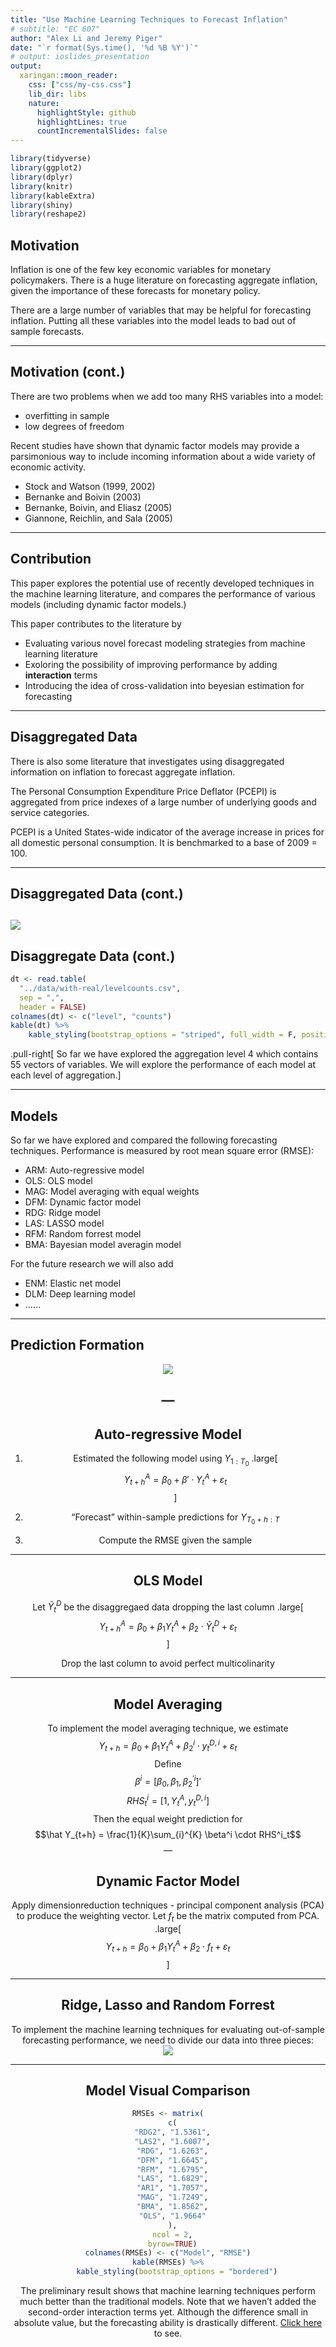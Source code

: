 ```yaml
---
title: "Use Machine Learning Techniques to Forecast Inflation"
# subtitle: "EC 607"
author: "Alex Li and Jeremy Piger"
date: "`r format(Sys.time(), '%d %B %Y')`"
# output: ioslides_presentation
output:
  xaringan::moon_reader:
    css: ["css/my-css.css"]
    lib_dir: libs
    nature:
      highlightStyle: github
      highlightLines: true
      countIncrementalSlides: false
---
```


```r
library(tidyverse)
library(ggplot2)
library(dplyr)
library(knitr)
library(kableExtra)
library(shiny)
library(reshape2)
```

## Motivation

Inflation is one of the few key economic variables for monetary policymakers. There is a huge literature on forecasting aggregate inflation, given the importance of these forecasts for monetary policy. 

There are a large number of variables that may be helpful for forecasting inflation. Putting all these variables into the model leads to bad out of sample forecasts. 

---

## Motivation (cont.)

There are two problems when we add too many RHS variables into a model:

* overfitting in sample
* low degrees of freedom

Recent studies have shown that dynamic factor models may provide a parsimonious way to include incoming information about a wide variety of economic activity.

* Stock and Watson (1999, 2002)
* Bernanke and Boivin (2003)
* Bernanke, Boivin, and Eliasz (2005)
* Giannone, Reichlin, and Sala (2005)

---

## Contribution

This paper explores the potential use of recently developed techniques in the machine learning literature, and compares the performance of various models (including dynamic factor models.)

This paper contributes to the literature by

* Evaluating various novel forecast modeling strategies from machine learning literature
* Exoloring the possibility of improving performance by adding **interaction** terms
* Introducing the idea of cross-validation into beyesian estimation for forecasting 

---

## Disaggregated Data

There is also some literature that investigates using disaggregated information on inflation to forecast aggregate inflation.

The Personal Consumption Expenditure Price Deflator (PCEPI) is aggregated from price indexes of a large number of underlying goods and service categories.

PCEPI is a United States-wide indicator of the average increase in prices for all domestic personal consumption. It is benchmarked to a base of 2009 = 100.



---

## Disaggregated Data (cont.)

![](disaggregate-diagram.png)
---

## Disaggregate Data (cont.)

```r
dt <- read.table(
  "../data/with-real/levelcounts.csv",
  sep = ",",
  header = FALSE)
colnames(dt) <- c("level", "counts")
kable(dt) %>% 
    kable_styling(bootstrap_options = "striped", full_width = F, position = "float_left")
```

.pull-right[
So far we have explored the aggregation level 4 which contains 55 vectors of variables. We will explore the performance of each model at each level of aggregation.
]

---

## Models

So far we have explored and compared the following forecasting techniques. Performance is measured by root mean square error (RMSE):

* ARM:  Auto-regressive model
* OLS:  OLS model
* MAG:  Model averaging with equal weights
* DFM:  Dynamic factor model
* RDG:  Ridge model
* LAS:  LASSO model
* RFM:  Random forrest model
* BMA:  Bayesian model averagin model

For the future research we will also add 

* ENM:  Elastic net model
* DLM:  Deep learning model
* ......

---

## Prediction Formation

<center>
![](prediction-formation.png)
<center>

--- 
---

## Auto-regressive Model

1. Estimated the following model using $Y_{1:T_0}$
.large[
$$Y^A_{t+h} = \beta_0 + \beta ' \cdot Y^A_{t} + \varepsilon_t$$]
2. "Forecast" within-sample predictions for $Y_{T_0+h:T}$

3. Compute the RMSE given the sample

---

## OLS Model

Let $\tilde Y^D_{t}$ be the disaggregaed data dropping the last column 
.large[
$$Y^A_{t+h} = \beta_0 + \beta_1Y^A_{t} + \beta_2 \cdot \tilde Y^D_{t}  +\varepsilon_t$$]

Drop the last column to avoid perfect multicolinarity

---

## Model Averaging

To implement the model averaging technique, we estimate
$$Y_{t+h} = \beta_0 + \beta_1Y^A_{t} + \beta^i_2 \cdot y^{D,i}_t + \varepsilon_t$$
Define 
$$\beta^i = [\beta_0, \beta_1, \beta^{'i}_2]'$$
$$RHS^i_t = [1, Y^A_t, y_t^{D,i}]$$
Then the equal weight prediction for 
$$\hat Y_{t+h} = \frac{1}{K}\sum_{i}^{K} \beta^i \cdot RHS^i_t$$
---

## Dynamic Factor Model

Apply dimensionreduction techniques - principal component analysis (PCA) to produce the weighting vector. Let $f_t$ be the matrix computed from PCA. 
.large[
$$Y_{t+h} = \beta_0 + \beta_1Y^A_{t} + \beta_2 \cdot f_t + \varepsilon_t$$]

---

## Ridge, Lasso and Random Forrest

To implement the machine learning techniques for evaluating out-of-sample forecasting performance, we need to divide our data into three pieces:
<center>
![](machinelearning-diagram.png)
<center>

---
## Model Visual Comparison
```r

RMSEs <- matrix(
  c(
  "RDG2", "1.5361",
  "LAS2", "1.6007",
  "RDG", "1.6263",
  "DFM", "1.6645",
  "RFM", "1.6795",
  "LAS", "1.6829",
  "AR1", "1.7057",
  "MAG", "1.7249",
  "BMA", "1.8562",
  "OLS", "1.9664"
  ),
  ncol = 2,
  byrow=TRUE)
colnames(RMSEs) <- c("Model", "RMSE")
kable(RMSEs) %>%
    kable_styling(bootstrap_options = "bordered")
```
 
The preliminary result shows that machine learning techniques perform much better than the traditional models. Note that we haven't added the second-order interaction terms yet. Although the difference small in absolute value, but the forecasting ability is drastically different. [Click here](http://127.0.0.1:7938) to see.












